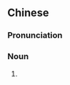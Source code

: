 {{also|云豆}}
==Chinese==
{{zh-forms|s=云豆}}

===Pronunciation===
{{zh-pron
|m=yúndòu
|cat=n
}}

===Noun===
{{zh-noun}}

# {{zh-misspelling|芸豆}}